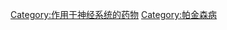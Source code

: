 {{Commonscat|Antiparkinsonian agents}}

[[Category:作用于神经系统的药物|Category:作用于神经系统的药物]]
[[Category:帕金森病|Category:帕金森病]]